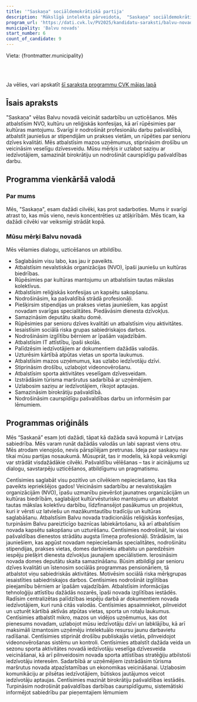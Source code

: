 ```yaml
---
title: '"Saskaņa" sociāldemokrātiskā partija'
description: 'Mākslīgā intelekta pārveidota,  "Saskaņa" sociāldemokrātiskā partija - Balvu novads programma vienkāršā valodā'
program_url: 'https://dati.cvk.lv/PV2025/kandidatu-saraksti/balvu-novads/saskana-socialdemokratiska-partija'
municipality: 'Balvu novads'
start_number: 6
count_of_candidate: 9
---
```



Vieta: {frontmatter.municipality}<br/>

<Badge text="Sadarbība un saskaņa" variant="note" size="small" /> <Badge text="NVO un kultūras atbalsts" variant="note" size="small" /> <Badge text="Jaunie speciālisti un stipendijas" variant="note" size="small" /> <Badge text="Senioru dzīves kvalitāte" variant="note" size="small" /> <Badge text="Uzņēmējdarbības atbalsts" variant="note" size="small" />

<br/><br/> 

<Card title='Šis ir mākslīga intelekta ģenerēts apraksts' icon='starlight'>
    Ja vēlies, vari apskatīt <a href={frontmatter.program_url} target='_blank'>šī saraksta programmu CVK mājas lapā</a>
    </Card>

## Īsais apraksts

"Saskaņa" vēlas Balvu novadā veicināt sadarbību un uzticēšanos. Mēs atbalstīsim NVO, kultūru un reliģiskās konfesijas, kā arī rūpēsimies par kultūras mantojumu. Svarīgi ir nodrošināt profesionālu darbu pašvaldībā, atbalstīt jauniešus ar stipendijām un prakses vietām, un rūpēties par senioru dzīves kvalitāti. Mēs atbalstīsim mazos uzņēmumus, stiprināsim drošību un veicināsim veselīgu dzīvesveidu. Mūsu mērķis ir uzlabot saziņu ar iedzīvotājiem, samazināt birokrātiju un nodrošināt caurspīdīgu pašvaldības darbu.

## Programma vienkāršā valodā

### Par mums

Mēs, "Saskaņa", esam dažādi cilvēki, kas prot sadarboties. Mums ir svarīgi atrast to, kas mūs vieno, nevis koncentrēties uz atšķirībām. Mēs ticam, ka dažādi cilvēki var veiksmīgi strādāt kopā.

### Mūsu mērķi Balvu novadā

Mēs vēlamies dialogu, uzticēšanos un atbildību.

*   Saglabāsim visu labo, kas jau ir paveikts.
*   Atbalstīsim nevalstiskās organizācijas (NVO), īpaši jauniešu un kultūras biedrības.
*   Rūpēsimies par kultūras mantojumu un atbalstīsim tautas mākslas kolektīvus.
*   Atbalstīsim reliģiskās konfesijas un kapsētu sakopšanu.
*   Nodrošināsim, ka pašvaldībā strādā profesionāļi.
*   Piešķirsim stipendijas un prakses vietas jauniešiem, kas apgūst novadam svarīgas specialitātes. Piedāvāsim dienesta dzīvokļus.
*   Samazināsim deputātu skaitu domē.
*   Rūpēsimies par senioru dzīves kvalitāti un atbalstīsim viņu aktivitātes.
*   Iesaistīsim sociālā riska grupas sabiedriskajos darbos.
*   Nodrošināsim izglītību bērniem ar īpašām vajadzībām.
*   Atbalstīsim IT attīstību, īpaši skolās.
*   Palīdzēsim iedzīvotājiem ar dokumentiem dažādās valodās.
*   Uzturēsim kārtībā atpūtas vietas un sporta laukumus.
*   Atbalstīsim mazos uzņēmumus, kas uzlabo iedzīvotāju dzīvi.
*   Stiprināsim drošību, uzlabojot videonovērošanu.
*   Atbalstīsim sporta aktivitātes veselīgam dzīvesveidam.
*   Izstrādāsim tūrisma maršrutus sadarbībā ar uzņēmējiem.
*   Uzlabosim saziņu ar iedzīvotājiem, rīkojot aptaujas.
*   Samazināsim birokrātiju pašvaldībā.
*   Nodrošināsim caurspīdīgu pašvaldības darbu un informēsim par lēmumiem.

## Programmas oriģināls

Mēs “Saskaņā” esam ļoti dažādi, tāpat kā dažāda savā kopumā ir Latvijas sabiedrība. Mēs varam runāt dažādās valodās un labi saprast viens otru. Mēs atrodam vienojošo, nevis pārspīlējam pretrunas. Ideja par saskaņu nav tikai mūsu partijas nosaukumā. Mūsuprāt, tas ir modelis, kā kopā veiksmīgi var strādāt visdažādākie cilvēki.
Pašvaldību vēlēšanas – tas ir aicinājums uz dialogu, savstarpēju uzticēšanos, atbildīgumu un pragmatismu.

Centīsimies saglabāt visu pozitīvo un cilvēkiem nepieciešamo, kas tika paveikts iepriekšējos gados!
Veicināsim sadarbību ar nevalstiskajām organizācijām (NVO), īpašu uzmanību pievēršot jaunatnes organizācijām un kultūras biedrībām, saglabājot kultūrvēsturisko mantojumu un atbalstot tautas mākslas kolektīvu darbību, līdzfinansējot pasākumus un projektus, kuri ir vērsti uz latviešu un mazākumtautību tradīciju un kultūras saglabāšanu.
Atbalstīsim Balvu novada tradicionālās reliģiskās konfesijas, turpināsim Balvu pareizticīgo baznīcas labiekārtošanu, kā arī atbalstīsim novada kapsētu sakopšanu un uzturēšanu.
Centīsimies nodrošināt, lai visos pašvaldības dienestos strādātu augsta līmeņa profesionāļi. Strādāsim, lai jauniešiem, kas apgūst novadam nepieciešamās specialitātes, nodrošinātu stipendijas, prakses vietas, domes darbinieku atbalstu un paredzēsim iespēju piešķirt dienesta dzīvokļus jaunajiem speciālistiem.
Ierosināsim novada domes deputātu skaita samazināšanu.
Būsim atbildīgi par senioru dzīves kvalitāti un īstenosim sociālās programmas pensionāriem, tā atbalstot viņu sabiedriskās aktivitātes.
Motivēsim sociālā riska mērķgrupas iesaistīties sabiedriskajos darbos.
Centīsimies nodrošināt izglītības pieejamību bērniem ar īpašām vajadzībām.
Atbalstīsim informācijas tehnoloģiju attīstību dažādās nozarēs, īpaši novada izglītības iestādēs.
Radīsim centralizētas palīdzības iespēju darbā ar dokumentiem novada iedzīvotājiem, kuri runā citās valodās.
Centīsimies apsaimniekot, pilnveidot un uzturēt kārtībā aktīvās atpūtas vietas, sporta un rotaļu laukumus.
Centīsimies atbalstīt mikro, mazos un vidējos uzņēmumus, kas dot pienesums novadam, uzlabojot mūsu iedzīvotāju dzīvi un labklājību, kā arī maksimāli izmantosim uzņēmēju intelektuālo resursu jaunu darbavietu radīšanai.
Centīsimies stiprināt drošību publiskajās vietās, pilnveidojot videonovērošanas sistēmu un kontroli.
Centīsimies atbalstīt dažāda veida un sezonu sporta aktivitātes novadā iedzīvotāju veselīga dzīvesveida veicināšanai, kā arī pilnveidosim novada sporta attīstības stratēģiju atbilstoši iedzīvotāju interesēm.
Sadarbībā ar uzņēmējiem izstrādāsim tūrisma maršrutus novada atpazīstamības un ekonomikas veicināšanai.
Uzlabosim komunikāciju ar pilsētas iedzīvotājiem, būtiskos jautājumos veicot iedzīvotāju aptaujas.
Centīsimies mazināt birokrātiju pašvaldības iestādēs.
Turpināsim nodrošināt pašvaldības darbības caurspīdīgumu, sistemātiski informējot sabiedrību par pieņemtajiem lēmumiem
